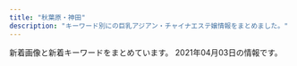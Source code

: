 ```yaml
---
title: "秋葉原・神田"
description: "キーワード別にの巨乳アジアン・チャイナエステ嬢情報をまとめました。"
---
```


新着画像と新着キーワードをまとめています。
2021年04月03日の情報です。

<DmmAffiliateIns />
<KeywordTable
  shops={
    [
    {
        "img_links": [
            "http://kaede.tyo.cm/photos/sites/15/2020/03/2020031613344696.jpg",
            "http://kaede.tyo.cm/photos/sites/15/2019/07/2019072310543855.jpg",
            "http://kaede.tyo.cm/photos/sites/15/2017/04/03.jpg",
            "http://kaede.tyo.cm/photos/sites/15/2019/11/2019110102312566.jpg",
            "http://kaede.tyo.cm/photos/sites/15/2019/08/201908031036100.jpg",
            "http://kaede.tyo.cm/images/s_pick.png",
            "http://kaede.tyo.cm/images/room2.jpg",
            "http://kaede.tyo.cm/photos/sites/15/2017/03/298510852981895493.jpg",
            "http://kaede.tyo.cm/images/s_news.png",
            "http://kaede.tyo.cm/images/s1.png",
            "http://kaede.tyo.cm/images/room3.jpg",
            "http://kaede.tyo.cm/photos/sites/15/2017/11/2017112902394723.jpg",
            "http://kaede.tyo.cm/images/room1.jpg",
            "http://kaede.tyo.cm/images/mobile.png",
            "http://kaede.tyo.cm/photos/sites/15/2018/05/2018052602053211.jpg",
            "http://kaede.tyo.cm/photos/sites/15/2019/11/2019110102312976.jpg",
            "http://kaede.tyo.cm/images/s3.png",
            "http://kaede.tyo.cm/photos/sites/15/2017/05/10.jpg",
            "http://kaede.tyo.cm/photos/sites/15/2018/07/2018071202180120.jpg",
            "http://kaede.tyo.cm/photos/sites/15/2017/05/1.jpg",
            "http://kaede.tyo.cm/photos/sites/15/2019/01/2019012110352218.jpg",
            "http://kaede.tyo.cm/photos/sites/15/2018/10/2018101210462259.jpg",
            "http://kaede.tyo.cm/photos/sites/15/2018/12/2018122510562151.jpg",
            "http://kaede.tyo.cm/photos/sites/15/2018/12/2018122510575438.jpg",
            "http://kaede.tyo.cm/images/n3.png",
            "http://kaede.tyo.cm/photos/sites/15/2020/08/2020081913203996.jpg",
            "http://kaede.tyo.cm/photos/sites/15/2018/07/201807050359241.jpg",
            "http://kaede.tyo.cm/photos/sites/15/2018/09/2018090301232862.jpg",
            "http://kaede.tyo.cm/photos/sites/15/2019/08/201908021145272.jpg",
            "http://kaede.tyo.cm/images/s_staff.jpg",
            "http://kaede.tyo.cm/photos/sites/15/2018/07/2018070602462928.jpg",
            "http://kaede.tyo.cm/photos/sites/15/2018/01/2018013009203349.jpg",
            "http://kaede.tyo.cm/photos/sites/15/2018/04/2018042103445537.jpg",
            "http://kaede.tyo.cm/photos/sites/15/2017/04/8.jpg",
            "http://kaede.tyo.cm/images/top.png",
            "http://kaede.tyo.cm/photos/sites/15/2017/07/\u5fae\u4fe1\u56fe\u7247_20170731133036.jpg",
            "http://kaede.tyo.cm/photos/sites/15/2017/04/st4.jpg",
            "http://kaede.tyo.cm/images/room4.jpg",
            "http://kaede.tyo.cm/photos/sites/15/2018/12/2018122110282270.jpg",
            "http://kaede.tyo.cm/photos/sites/15/2018/06/2018060802410544.jpg",
            "http://kaede.tyo.cm/photos/sites/15/2019/09/2019092410360674.jpg",
            "http://kaede.tyo.cm/photos/sites/15/2018/09/2018092310253191.jpg",
            "http://kaede.tyo.cm/images/n1.jpg",
            "http://kaede.tyo.cm/photos/sites/15/2018/03/2018031401333199.jpg",
            "http://kaede.tyo.cm/photos/sites/15/2017/05/05.jpg",
            "http://kaede.tyo.cm/photos/sites/15/2019/05/2019051510502494.jpg",
            "http://kaede.tyo.cm/photos/sites/15/2018/12/2018122811325315.jpg",
            "http://kaede.tyo.cm/photos/sites/15/2019/07/2019072218445895.jpg",
            "http://kaede.tyo.cm/photos/sites/15/2017/12/2017121802123582.jpg",
            "http://kaede.tyo.cm/photos/sites/15/2018/03/2018032208244424.jpg"
        ],
        "keywords": {
            "90": 1,
            "84": 2,
            "86": 13,
            "85": 5,
            "88": 2,
            "D": 21,
            "E": 5,
            "F": 1,
            "87": 6,
            "\u4e73": 1,
            "C": 2
        },
        "station": "JR\u795e\u7530\u99c5\u6771\u53e3",
        "name": "\u604b\u306e\u82b1",
        "url": "http://kaede.tyo.cm/"
    },
    {
        "name": "\u5922",
        "keywords": {
            "84": 3,
            "87": 6,
            "C": 20,
            "85": 2,
            "86": 3,
            "D": 7,
            "E": 7,
            "88": 3
        },
        "url": "http://yume-massage.info/",
        "img_links": [
            "http://yume-massage.info/sp/img/cam.jpg",
            "http://yume-massage.info/img/st6.jpg",
            "http://yume-massage.info/sp/img/botton.jpg",
            "http://yume-massage.info/img/sta8.jpg",
            "http://yume-massage.info/img/s6.jpg",
            "http://yume-massage.info/sp/img/t-s.jpg",
            "http://yume-massage.info/sp/img/s1.jpg",
            "http://yume-massage.info/img/s1.jpg",
            "http://yume-massage.info/img/st2.jpg",
            "http://yume-massage.info/img/st3.jpg",
            "http://yume-massage.info/img/sta1.jpg",
            "http://yume-massage.info/sp/img/time.jpg",
            "http://yume-massage.info/sp/img/t-t.jpg",
            "http://yume-massage.info/img/st5.jpg",
            "http://yume-massage.info/img/nos.jpg",
            "http://yume-massage.info/img/st8.jpg",
            "http://yume-massage.info/sp/img/p-10.jpg",
            "http://yume-massage.info/sp/img/tit.jpg",
            "http://yume-massage.info/img/st1.jpg",
            "http://yume-massage.info/img/mo.png",
            "http://yume-massage.info/img/head2.jpg",
            "http://yume-massage.info/sp/img/p-6.jpg",
            "http://yume-massage.info/sp/img/s9.jpg",
            "http://yume-massage.info/sp/img/s8.jpg",
            "http://yume-massage.info/img/st10.jpg",
            "http://yume-massage.info/img/botton.jpg",
            "http://yume-massage.info/img/s9.jpg",
            "http://yume-massage.info/sp/img/pc.jpg",
            "http://yume-massage.info/sp/img/info.jpg",
            "http://yume-massage.info/sp/img/p-9.jpg",
            "http://yume-massage.info/img/sta9.jpg",
            "http://yume-massage.info/img/r9.jpg",
            "http://yume-massage.info/sp/img/t-a.jpg",
            "http://yume-massage.info/sp/img/pic.jpg",
            "http://yume-massage.info/img/sta10.jpg",
            "http://yume-massage.info/img/xmas.png",
            "http://yume-massage.info/sp/img/kan.jpg",
            "http://yume-massage.info/sp/img/tel.jpg",
            "http://yume-massage.info/img/s8.jpg",
            "http://yume-massage.info/img/kan.jpg",
            "http://yume-massage.info/img/sta6.jpg",
            "http://yume-massage.info/sp/img/s4.jpg",
            "http://yume-massage.info/sp/img/t-r.jpg",
            "http://yume-massage.info/img/head.jpg",
            "http://yume-massage.info/img/sta4.jpg",
            "http://yume-massage.info/img/s4.jpg",
            "http://yume-massage.info/sp/img/s7.jpg",
            "http://yume-massage.info/sp/img/t-o.jpg",
            "http://yume-massage.info/sp/img/s10.jpg",
            "http://yume-massage.info/sp/img/add.jpg",
            "http://yume-massage.info/sp/img/add2.jpg",
            "http://yume-massage.info/img/sta7.jpg",
            "http://yume-massage.info/img/st4.jpg",
            "http://yume-massage.info/sp/img/s6.jpg",
            "http://yume-massage.info/img/s10.jpg",
            "http://yume-massage.info/img/st9.jpg",
            "http://yume-massage.info/sp/img/sys.jpg",
            "http://yume-massage.info/img/st06.jpg",
            "http://yume-massage.info/img/s7.jpg",
            "http://yume-massage.info/img/st7.jpg"
        ],
        "station": "\u6d45\u8349\u6a4b\u99c5"
    },
    {
        "station": "JR\u795e\u7530\u99c5\u897f\u53e3",
        "url": "http://refresh-salon.tokyo/",
        "name": "\u3082\u307f\u697d",
        "keywords": {
            "E": 2,
            "D": 20,
            "G": 2,
            "C": 41
        },
        "img_links": [
            "http://refresh-salon.tokyo/images/st/st_koko.jpg",
            "http://refresh-salon.tokyo/images/st/st_mei.jpg",
            "http://refresh-salon.tokyo/images/st/st_rin.jpg",
            "http://refresh-salon.tokyo/images/st/st_anna.jpg",
            "http://refresh-salon.tokyo/images/st/st_nana.jpg",
            "http://refresh-salon.tokyo/images/st/st_junko.jpg",
            "http://refresh-salon.tokyo/images/st/st_aiko.jpg",
            "http://refresh-salon.tokyo/images/topimage/main2.jpg",
            "http://refresh-salon.tokyo/images/st/st_saya.jpg",
            "http://refresh-salon.tokyo/images/st/st_miko.jpg",
            "http://refresh-salon.tokyo/images/st/st_momo.jpg",
            "http://refresh-salon.tokyo/images/st/st_mariko.jpg",
            "http://refresh-salon.tokyo/images/st/st_risa.jpg",
            "http://refresh-salon.tokyo/images/img/wanted.jpg"
        ]
    },
    {
        "url": "http://ziya7788.info/",
        "station": "JR\u79cb\u8449\u539f\u99c5\u662d\u548c\u901a\u308a\u53e3",
        "keywords": {},
        "name": "\u5409\u96c5",
        "img_links": [
            "http://ziya7788.info/images/staff-img.jpg",
            "http://ziya7788.info/images/top-munu-1_03.jpg",
            "http://ziya7788.info/images/top-munu-1_05.jpg",
            "http://ziya7788.info/images/top-1_08.jpg",
            "http://ziya7788.info/images/i-6.jpg",
            "http://ziya7788.info/images/top-1_04.jpg",
            "http://ziya7788.info/images/top-1_01.jpg",
            "http://ziya7788.info/images/top-1_06.jpg",
            "http://ziya7788.info/images/i-3.jpg",
            "http://ziya7788.info/images/top-munu-1_04.jpg",
            "http://ziya7788.info/images/top-munu-1_06.jpg",
            "http://ziya7788.info/images/top-munu-1_01.jpg",
            "http://ziya7788.info/images/top-1_02.jpg",
            "http://ziya7788.info/images/top-1_09.jpg",
            "http://ziya7788.info/images/top-img.jpg",
            "http://ziya7788.info/images/top-1_07.jpg",
            "http://ziya7788.info/images/top-news.jpg",
            "http://ziya7788.info/images/i-2.jpg",
            "http://ziya7788.info/images/top-munu-1_02.jpg",
            "http://ziya7788.info/images/top-1_03.jpg",
            "http://ziya7788.info/images/index_qr.jpg",
            "http://ziya7788.info/images/i-5.jpg",
            "http://ziya7788.info/images/i-1.jpg",
            "http://ziya7788.info/images/i-4.jpg",
            "http://ziya7788.info/images/top-1_05.jpg"
        ]
    },
    {
        "url": "http://kanda.msa.jp/",
        "name": "\u795e\u7530\u3089\u304f\u697d",
        "station": "JR\u795e\u7530\u99c5\u5317\u53e3",
        "keywords": {},
        "img_links": [
            "http://kanda.msa.jp/images/top/top_05.jpg",
            "http://kanda.msa.jp/images/home/QR.png",
            "http://kanda.msa.jp/images/gallery/gallery_2.jpg",
            "http://kanda.msa.jp/images/gallery/gallery_c.jpg",
            "http://kanda.msa.jp/images/home/indnx_qr.jpg",
            "http://kanda.msa.jp/images/index_btm.jpg",
            "http://kanda.msa.jp/images/flash_b.jpg",
            "http://kanda.msa.jp/images/top/top_08.png",
            "http://kanda.msa.jp/images/gallery/gallery_b.jpg",
            "http://kanda.msa.jp/images/staff_image/staff_02.jpg",
            "http://kanda.msa.jp/images/home/indnx_re.jpg",
            "http://kanda.msa.jp/images/gallery/gallery_3.jpg",
            "http://kanda.msa.jp/images/top/top_01.jpg",
            "http://kanda.msa.jp/images/top/top_04.jpg",
            "http://kanda.msa.jp/images/staff_image/staff_01.jpg",
            "http://kanda.msa.jp/images/gallery/gallery_d.jpg",
            "http://kanda.msa.jp/images/top/top_06.jpg",
            "http://kanda.msa.jp/images/home/top.jpg",
            "http://kanda.msa.jp/images/staff_image/staff_05.jpg",
            "http://kanda.msa.jp/images/gallery/gallery_1.jpg",
            "http://kanda.msa.jp/images/home/indnx_phone.jpg",
            "http://kanda.msa.jp/images/gallery/gallery_4.jpg",
            "http://kanda.msa.jp/images/flash_a.jpg",
            "http://kanda.msa.jp/images/top/top_03.jpg",
            "http://kanda.msa.jp/images/top/top_02.jpg",
            "http://kanda.msa.jp/images/staff_image/staff_06.jpg",
            "http://kanda.msa.jp/images/gallery/gallery_a.jpg",
            "http://kanda.msa.jp/images/home/indnx_sale.png"
        ]
    },
    {
        "img_links": [
            "http://iyashikukan.iyasi.me/images/staff_04.jpg",
            "http://iyashikukan.iyasi.me/images/staff_06.jpg",
            "http://iyashikukan.iyasi.me/layer/images/top/top_06.jpg",
            "http://iyashikukan.iyasi.me/images/ser1.jpg",
            "http://iyashikukan.iyasi.me/images/staff_01.jpg",
            "http://iyashikukan.iyasi.me/images/1.jpg",
            "http://iyashikukan.iyasi.me/layer/images/top/top_08.png",
            "http://iyashikukan.iyasi.me/images/staff_bj1.png",
            "http://iyashikukan.iyasi.me/images/wenzi-staff.png",
            "http://iyashikukan.iyasi.me/images/ser2.jpg",
            "http://iyashikukan.iyasi.me/layer/images/top/top_01.jpg",
            "http://iyashikukan.iyasi.me/layer/images/top.jpg",
            "http://iyashikukan.iyasi.me/images/ser4.jpg",
            "http://iyashikukan.iyasi.me/images/top1.jpg",
            "http://iyashikukan.iyasi.me/layer/images/top/top_04.jpg",
            "http://iyashikukan.iyasi.me/images/s_info.png",
            "http://iyashikukan.iyasi.me/images/info.png",
            "http://iyashikukan.iyasi.me/images/staff_02.jpg",
            "http://iyashikukan.iyasi.me/layer/images/top/top_03.jpg",
            "http://iyashikukan.iyasi.me/images/top2.jpg",
            "http://iyashikukan.iyasi.me/images/staff_03.jpg",
            "http://iyashikukan.iyasi.me/images/s_service.png",
            "http://iyashikukan.iyasi.me/layer/images/top/top_02.jpg",
            "http://iyashikukan.iyasi.me/images/staff_bj4.png",
            "http://iyashikukan.iyasi.me/images/ser3.jpg",
            "http://iyashikukan.iyasi.me/layer/images/top/top_05.jpg"
        ],
        "url": "http://iyashikukan.iyasi.me/",
        "station": "JR\u795e\u7530\u99c5\u6771\u53e3",
        "keywords": {
            "85": 3,
            "84": 3,
            "83": 3,
            "86": 3
        },
        "name": "\u7652\u3057\u7a7a\u9593"
    },
    {
        "img_links": [
            "http://massage-esthe.xyz/img/st3.jpg",
            "http://massage-esthe.xyz/img/sta4.jpg",
            "http://massage-esthe.xyz/img/r1.jpg",
            "http://massage-esthe.xyz/img/eve.jpg",
            "http://massage-esthe.xyz/img/sta1.jpg",
            "http://massage-esthe.xyz/img/sta2.jpg",
            "http://massage-esthe.xyz/img/top.jpg",
            "http://massage-esthe.xyz/img/fla.jpg",
            "http://massage-esthe.xyz/img/no.png",
            "http://massage-esthe.xyz/img/r4.jpg",
            "http://massage-esthe.xyz/img/nosta.jpg",
            "http://massage-esthe.xyz/img/st5.jpg",
            "http://massage-esthe.xyz/img/r2.jpg",
            "http://massage-esthe.xyz/img/st2.jpg",
            "http://massage-esthe.xyz/img/sta3.jpg",
            "http://massage-esthe.xyz/img/sta5.jpg",
            "http://massage-esthe.xyz/img/st4.jpg",
            "http://massage-esthe.xyz/img/st1.jpg"
        ],
        "name": "\u7652\u3057\u306e\u68ee",
        "url": "http://massage-esthe.xyz/",
        "keywords": {
            "86": 11
        },
        "station": "JR\u795e\u7530\u99c5\u897f\u53e3"
    },
    {
        "station": "JR\u795e\u7530\u99c5\u6771\u53e3",
        "img_links": [
            "http://genki-morix2.asia/img/botton.png",
            "http://genki-morix2.asia/img/st19.jpg",
            "http://genki-morix2.asia/img/st47.jpg",
            "http://genki-morix2.asia/img/no-photo-newface.jpg",
            "http://genki-morix2.asia/img/sta58.jpg",
            "http://genki-morix2.asia/img/sta47.jpg",
            "http://genki-morix2.asia/img/st58.jpg",
            "http://genki-morix2.asia/img/st53.jpg",
            "http://genki-morix2.asia/img/st24.jpg",
            "http://genki-morix2.asia/img/sta54.jpg",
            "http://genki-morix2.asia/img/i.png",
            "http://genki-morix2.asia/img/Q.png",
            "http://genki-morix2.asia/img/st54.jpg",
            "http://genki-morix2.asia/img/st55.jpg",
            "http://genki-morix2.asia/img/st30.jpg",
            "http://genki-morix2.asia/img/a.png",
            "http://genki-morix2.asia/img/st019.jpg",
            "http://genki-morix2.asia/img/st053.jpg",
            "http://genki-morix2.asia/img/st52.jpg",
            "http://genki-morix2.asia/img/st16.jpg"
        ],
        "url": "http://genki-morix2.asia/",
        "name": "\u5143\u6c17\u30e2\u30ea\u30e2\u30ea",
        "keywords": {
            "86": 1,
            "87": 7,
            "84": 2,
            "88": 4,
            "85": 1,
            "C": 9,
            "89": 1
        }
    },
    {
        "keywords": {},
        "name": "\u30d1\u30f3\u30c0\u30de\u30c3\u30b5\u30fc\u30b8",
        "station": "JR\u79cb\u8449\u539f\u99c5\u662d\u548c\u901a\u308a\u53e3",
        "url": "https://yumegokochi1.com/",
        "img_links": []
    },
    {
        "keywords": {
            "E": 12,
            "C": 1,
            "85": 1
        },
        "img_links": [
            "http://relifeadmin.jpest.net/uploads//2021/01/E944CBFF-10ED-477E-8E82-D6287231899D.jpg",
            "http://relife.jpest.net/images/03.jpg",
            "http://relifeadmin.jpest.net/uploads//2021/03/1C5F116C-58E4-4358-9BD7-1B33791B0CAA-e1616413763845.jpeg",
            "http://relife.jpest.net/images/033.jpg",
            "http://relifeadmin.jpest.net/uploads//2021/03/7773A505-C662-4875-94B7-9CA466B80C4E-e1616411927517.jpeg",
            "http://relifeadmin.jpest.net/uploads//2020/10/5AD15672-AEE6-4A0A-9CCF-259E75905FCF-e1603711283848.jpeg",
            "http://relifeadmin.jpest.net/uploads//2021/03/A7B9063B-BE9C-42C3-B5B8-39B0E93D461D-e1616414911549.jpeg",
            "http://relife.jpest.net/images/02.jpg",
            "http://relifeadmin.jpest.net/uploads//2020/10/C74DC003-B774-4423-93B4-733B4938F550.jpeg",
            "http://relifeadmin.jpest.net/uploads//2021/01/IMG_2171.jpg",
            "http://relifeadmin.jpest.net/uploads//2020/10/F908022A-9300-45F1-9C28-4A9EF0365F57.jpeg",
            "http://relife.jpest.net/images/mobile.jpg",
            "http://relifeadmin.jpest.net/uploads//2021/03/6A526146-BB8D-45A4-A864-42633965DBF0-e1616413783381.jpeg",
            "http://relifeadmin.jpest.net/uploads//2021/03/F6CA5A16-B99E-496D-AB73-DFFE18A4E0B9.jpeg",
            "http://relifeadmin.jpest.net/uploads//2020/10/03F2B47F-0310-46C6-AEDE-A8D64FCF2853.jpeg",
            "http://relife.jpest.net/images/tt.jpg",
            "http://relifeadmin.jpest.net/uploads//2021/03/1.jpeg",
            "http://relifeadmin.jpest.net/uploads//2020/09/g2.jpg",
            "http://relife.jpest.net/images/04.jpg",
            "http://relifeadmin.jpest.net/uploads//2020/10/940B0844-F20E-4D4A-B215-E5BA5372B8E8.jpeg",
            "http://relifeadmin.jpest.net/uploads//2021/03/4082C373-F43B-4FF9-9F7D-0C0C02162F15.jpeg",
            "http://relifeadmin.jpest.net/uploads//2021/03/F1762422-EC67-4A1B-A086-46A0FE212F54-e1616414141494.jpeg",
            "http://relifeadmin.jpest.net/uploads//2021/03/322B13E6-26A1-40C3-9EC9-427DE29CA167.jpeg",
            "http://relifeadmin.jpest.net/uploads//2020/10/9D16F01A-1354-462D-9558-9F957927EF44.jpeg",
            "http://relifeadmin.jpest.net/uploads//2020/10/1A4C09F7-F63F-4224-B24D-9E199A9A4BDA.jpeg",
            "http://relifeadmin.jpest.net/uploads//2021/03/E6F9C65A-E4D0-41BD-839F-6AFE58551E3A.jpeg",
            "http://relifeadmin.jpest.net/uploads//2020/10/D81CC5DA-612A-4552-9C4C-145DABF87A82-e1603797285723.jpeg",
            "http://relifeadmin.jpest.net/uploads//2021/03/31F3171B-05C9-4017-9EDC-8B1230FFFA5E-e1616413792413.jpeg"
        ],
        "station": "JR\u79cb\u8449\u539f\u99c5\u662d\u548c\u901a\u308a\u53e3",
        "name": "Relife\uff5e\u30ea\u30e9\u30a4\u30d5\uff5e",
        "url": "http://relife.jpest.net/"
    },
    {
        "img_links": [
            "http://yu-ai.work/img/sta19.jpg",
            "http://yu-ai.work/img/sc19.jpg",
            "http://yu-ai.work/img/st22.jpg",
            "http://yu-ai.work/img/st013.jpg",
            "http://yu-ai.work/img/st019.jpg",
            "http://yu-ai.work/img/nos.jpg",
            "http://yu-ai.work/img/sta9.jpg",
            "http://yu-ai.work/img/st0012.jpg",
            "http://yu-ai.work/img/sta21.jpg",
            "http://yu-ai.work/img/st014.jpg",
            "http://yu-ai.work/sp/img/sys.jpg",
            "http://yu-ai.work/img/st18.jpg",
            "http://yu-ai.work/img/st9.jpg",
            "http://yu-ai.work/img/sc15.jpg",
            "http://yu-ai.work/sp/img/time.jpg",
            "http://yu-ai.work/sp/img/sta19.jpg",
            "http://yu-ai.work/sp/img/tit.jpg",
            "http://yu-ai.work/img/st015.jpg",
            "http://yu-ai.work/sp/img/t-r.jpg",
            "http://yu-ai.work/sp/img/acc1.jpg",
            "http://yu-ai.work/img/st15.jpg",
            "http://yu-ai.work/sp/img/acc3.jpg",
            "http://yu-ai.work/sp/img/t-a.jpg",
            "http://yu-ai.work/sp/img/sta15.jpg",
            "http://yu-ai.work/img/st12.jpg",
            "http://yu-ai.work/img/sta14.jpg",
            "http://yu-ai.work/img/sta17.jpg",
            "http://yu-ai.work/img/st018.jpg",
            "http://yu-ai.work/sp/img/sta17.jpg",
            "http://yu-ai.work/img/sc12.jpg",
            "http://yu-ai.work/img/acc2.jpg",
            "http://yu-ai.work/sp/img/sta14.jpg",
            "http://yu-ai.work/img/men-es-ran.jpg",
            "http://yu-ai.work/sp/img/pc.jpg",
            "http://yu-ai.work/img/sc14.jpg",
            "http://yu-ai.work/img/sc9.jpg",
            "http://yu-ai.work/img/sc20.jpg",
            "http://yu-ai.work/img/fla.jpg",
            "http://yu-ai.work/img/sta15.jpg",
            "http://yu-ai.work/sp/img/cam.jpg",
            "http://yu-ai.work/img/st14.jpg",
            "http://yu-ai.work/sp/img/sta12.jpg",
            "http://yu-ai.work/sp/img/pic.jpg",
            "http://yu-ai.work/img/sc13.jpg",
            "http://yu-ai.work/img/sc10.jpg",
            "http://yu-ai.work/img/acc3.jpg",
            "http://yu-ai.work/img/sc16.jpg",
            "http://yu-ai.work/sp/img/sta20.jpg",
            "http://yu-ai.work/img/st10.jpg",
            "http://yu-ai.work/img/sc18.jpg",
            "http://yu-ai.work/img/st009.jpg",
            "http://yu-ai.work/sp/img/acc2.jpg",
            "http://yu-ai.work/img/st09.jpg",
            "http://yu-ai.work/img/sta13.jpg",
            "http://yu-ai.work/img/st16.jpg",
            "http://yu-ai.work/img/acc1.jpg",
            "http://yu-ai.work/sp/img/sta18.jpg",
            "http://yu-ai.work/img/sc22.jpg",
            "http://yu-ai.work/sp/img/botton.jpg",
            "http://yu-ai.work/img/st010.jpg",
            "http://yu-ai.work/sp/img/tel.jpg",
            "http://yu-ai.work/img/sta12.jpg",
            "http://yu-ai.work/img/st20.jpg",
            "http://yu-ai.work/img/sta16.jpg",
            "http://yu-ai.work/sp/img/p22.jpg",
            "http://yu-ai.work/img/st19.jpg",
            "http://yu-ai.work/img/st21.jpg",
            "http://yu-ai.work/img/sta22.jpg",
            "http://yu-ai.work/sp/img/t-t.jpg",
            "http://yu-ai.work/sp/img/sta9.jpg",
            "http://yu-ai.work/img/st0013.jpg",
            "http://yu-ai.work/img/st012.jpg",
            "http://yu-ai.work/sp/img/t-o.jpg",
            "http://yu-ai.work/img/st020.jpg",
            "http://yu-ai.work/img/sc17.jpg",
            "http://yu-ai.work/sp/img/info.jpg",
            "http://yu-ai.work/img/sta10.jpg",
            "http://yu-ai.work/img/head.jpg",
            "http://yu-ai.work/sp/img/sta21.jpg",
            "http://yu-ai.work/img/st022.jpg",
            "http://yu-ai.work/img/sta20.jpg",
            "http://yu-ai.work/sp/img/sta13.jpg",
            "http://yu-ai.work/sp/img/t-s.jpg",
            "http://yu-ai.work/img/st13.jpg",
            "http://yu-ai.work/sp/img/p21.jpg",
            "http://yu-ai.work/img/sc21.jpg",
            "http://yu-ai.work/sp/img/sta10.jpg",
            "http://yu-ai.work/sp/img/sta16.jpg",
            "http://yu-ai.work/img/botton.jpg",
            "http://yu-ai.work/sp/img/p20.jpg",
            "http://yu-ai.work/sp/img/p18.jpg",
            "http://yu-ai.work/img/st17.jpg",
            "http://yu-ai.work/sp/img/add.jpg",
            "http://yu-ai.work/sp/img/sta22.jpg",
            "http://yu-ai.work/img/sta18.jpg"
        ],
        "url": "http://yu-ai.work/",
        "name": "\u7652\u611b",
        "keywords": {
            "89": 3,
            "F": 3,
            "86": 3,
            "C": 29,
            "E": 3,
            "85": 24,
            "87": 3,
            "84": 6,
            "D": 24
        },
        "station": "JR\u79cb\u8449\u539f\u99c5\u662d\u548c\u901a\u308a\u53e3"
    },
    {
        "keywords": {
            "87": 4,
            "85": 1,
            "86": 1,
            "C": 13,
            "E": 3,
            "D": 5,
            "88": 3
        },
        "name": "\u96a0\u308c\u5bb6",
        "img_links": [
            "http://jasmine-massage.info/img/nos.jpg",
            "http://jasmine-massage.info/i/img/r4.jpg",
            "http://jasmine-massage.info/img/st203.jpg",
            "http://jasmine-massage.info/i/img/r1.jpg",
            "http://jasmine-massage.info/img/mo.png",
            "http://jasmine-massage.info/img/s208.jpg",
            "http://jasmine-massage.info/img/st204.jpg",
            "http://jasmine-massage.info/img/sj.jpg",
            "http://jasmine-massage.info/i/img/sta203.jpg",
            "http://jasmine-massage.info/i/img/sta207.jpg",
            "http://jasmine-massage.info/img/sta205.jpg",
            "http://jasmine-massage.info/img/s205.jpg",
            "http://jasmine-massage.info/img/s203.jpg",
            "http://jasmine-massage.info/img/sta207.jpg",
            "http://jasmine-massage.info/img/sta208.jpg",
            "http://jasmine-massage.info/img/s207.jpg",
            "http://jasmine-massage.info/img/sta203.jpg",
            "http://jasmine-massage.info/i/img/st208.jpg",
            "http://jasmine-massage.info/img/s204.jpg",
            "http://jasmine-massage.info/i/img/sta204.jpg",
            "http://jasmine-massage.info/img/st205.jpg",
            "http://jasmine-massage.info/img/botton.jpg",
            "http://jasmine-massage.info/i/img/r3.jpg",
            "http://jasmine-massage.info/i/img/sta205.jpg",
            "http://jasmine-massage.info/img/head.jpg",
            "http://jasmine-massage.info/img/st207.jpg",
            "http://jasmine-massage.info/img/st0203.jpg",
            "http://jasmine-massage.info/i/img/r2.jpg",
            "http://jasmine-massage.info/img/st208.jpg",
            "http://jasmine-massage.info/img/sta204.jpg",
            "http://jasmine-massage.info/i/img/sta208.jpg"
        ],
        "url": "http://jasmine-massage.info/",
        "station": "JR\u79cb\u8449\u539f\u99c5\u662d\u548c\u901a\u308a\u53e3"
    },
    {
        "url": "http://yuri.es-relax.info/",
        "keywords": {
            "D": 12,
            "86": 14,
            "88": 2
        },
        "station": "JR\u795e\u7530\u99c5\u6771\u53e3",
        "name": "\u767e\u5408",
        "img_links": [
            "http://yuri.es-relax.info/images/info5.jpg",
            "http://yuri.es-relax.info/gals/riri1.jpg",
            "http://yuri.es-relax.info/images/nao1.jpg",
            "http://yuri.es-relax.info/images/yuyu1.jpg",
            "http://yuri.es-relax.info/images/hana1.jpg",
            "http://yuri.es-relax.info/images/info3.png",
            "http://yuri.es-relax.info/images/sayuri1.jpg",
            "http://yuri.es-relax.info/gals/yuki1.jpg",
            "http://yuri.es-relax.info/images/bg_header.jpg",
            "http://yuri.es-relax.info/images/nana1.jpg",
            "http://yuri.es-relax.info/gals/mimi1.jpg"
        ]
    },
    {
        "img_links": [
            "http://www.lovegarden-s.info/img/link.png",
            "http://www.lovegarden-s.info/photo/home/9601430403087.jpg",
            "http://www.lovegarden-s.info/photo/home/8651455104921.jpg",
            "http://www.lovegarden-s.info/img/top.png",
            "http://www.lovegarden-s.info/photo/201602/1455104915985663806.jpg",
            "http://www.lovegarden-s.info/photo/home/1071580955755.jpg",
            "http://www.lovegarden-s.info/photo/home/8951576457983.jpg",
            "http://www.lovegarden-s.info/img/img1.png",
            "http://www.lovegarden-s.info/photo/201912/15762841361405259657.png",
            "http://www.lovegarden-s.info/photo/202002/1580969705245014003.jpeg",
            "http://www.lovegarden-s.info/photo/201602/14547356612012610027.jpg",
            "http://www.lovegarden-s.info/photo/201912/15762826581589257136.jpeg",
            "http://www.lovegarden-s.info/img/img2.png",
            "http://www.lovegarden-s.info/photo/202002/15809557251246469135.jpg",
            "http://www.lovegarden-s.info/photo/home/4831576458331.jpg",
            "http://www.lovegarden-s.info/img/info.png",
            "http://www.lovegarden-s.info/photo/home/4781579678186.jpg",
            "http://www.lovegarden-s.info/img/pic_info.png",
            "http://www.lovegarden-s.info/img/return.png",
            "http://www.lovegarden-s.info/photo/202001/15796781601253232552.jpg",
            "http://www.lovegarden-s.info/photo/201912/15764583101976861511.jpg",
            "http://www.lovegarden-s.info/photo/home/9871580969716.jpg",
            "http://www.lovegarden-s.info/photo/home/7251576458086.jpg",
            "http://www.lovegarden-s.info/img/re2.png",
            "http://www.lovegarden-s.info/img/staff.png",
            "http://www.lovegarden-s.info/photo/201504/1430403080602083079.jpg",
            "http://www.lovegarden-s.info/photo/home/8901454735680.jpg"
        ],
        "station": "JR\u79cb\u8449\u539f\u99c5\u662d\u548c\u901a\u308a\u53e3",
        "url": "http://www.lovegarden-s.info/",
        "keywords": {
            "E": 2,
            "87": 6,
            "85": 6,
            "89": 2,
            "86": 4,
            "D": 14
        },
        "name": "\u30e9\u30d6\u30ac\u30fc\u30c7\u30f3"
    },
    {
        "img_links": [
            "http://www.kien-es.info/images/staff_t.jpg",
            "http://www.kien-es.info/sp/images/9.jpg",
            "http://www.kien-es.info/sp/staff/yumi.png",
            "http://www.kien-es.info/sp/images/staff_t.jpg",
            "http://www.kien-es.info/sp/images/sys2.jpg",
            "http://www.kien-es.info/sp/img/kara1.jpg",
            "http://www.kien-es.info/sp/images/ac2.png",
            "http://www.kien-es.info/sp/img/kumi1.jpg",
            "http://www.kien-es.info/sp/menu/top.jpg",
            "http://www.kien-es.info/sp/images/3.jpg",
            "http://www.kien-es.info/img/kumi1.jpg",
            "http://www.kien-es.info/sp/staff/kumi.png",
            "http://www.kien-es.info/sp/images/footer.png",
            "http://www.kien-es.info/img/haruka.png",
            "http://www.kien-es.info/sp/staff/kara.png",
            "http://www.kien-es.info/images/rem.png",
            "http://www.kien-es.info/sp/staff/haruka.png",
            "http://www.kien-es.info/sp/staff/emi.png",
            "http://www.kien-es.info/images/sys1.jpg",
            "http://www.kien-es.info/images/3.jpg",
            "http://www.kien-es.info/sp/images/int1.jpg",
            "http://www.kien-es.info/sp/images/news.jpg",
            "http://www.kien-es.info/images/sys2.jpg",
            "http://www.kien-es.info/images/interior_t.jpg",
            "http://www.kien-es.info/images/news.jpg",
            "http://www.kien-es.info/images/int1.jpg",
            "http://www.kien-es.info/images/head.jpg",
            "http://www.kien-es.info/sp/images/int2.png",
            "http://www.kien-es.info/img/emi.png",
            "http://www.kien-es.info/images/mobile.jpg",
            "http://www.kien-es.info/sp/img/yumi1.jpg",
            "http://www.kien-es.info/images/int2.jpg",
            "http://www.kien-es.info/img/kara1.jpg",
            "http://www.kien-es.info/images/1.jpg",
            "http://www.kien-es.info/sp/images/tel.jpg",
            "http://www.kien-es.info/images/2.jpg",
            "http://www.kien-es.info/sp/images/info.png",
            "http://www.kien-es.info/img/kumi.png",
            "http://www.kien-es.info/sp/images/info_t.jpg",
            "http://www.kien-es.info/sp/images/8.jpg",
            "http://www.kien-es.info/sp/images/6.jpg",
            "http://www.kien-es.info/sp/images/ac3.png",
            "http://www.kien-es.info/sp/images/1.jpg",
            "http://www.kien-es.info/sp/images/rec.jpg",
            "http://www.kien-es.info/sp/img/haruka1.jpg",
            "http://www.kien-es.info/images/sm.jpg",
            "http://www.kien-es.info/images/info.jpg",
            "http://www.kien-es.info/sp/images/sys1.jpg",
            "http://www.kien-es.info/img/kumi2.jpg",
            "http://www.kien-es.info/images/14.jpg",
            "http://www.kien-es.info/sp/images/sys3.jpg",
            "http://www.kien-es.info/images/12.jpg",
            "http://www.kien-es.info/images/9.jpg",
            "http://www.kien-es.info/images/4.jpg",
            "http://www.kien-es.info/sp/images/sys4.png",
            "http://www.kien-es.info/sp/img/kara2.jpg",
            "http://www.kien-es.info/sp/images/newsb.png",
            "http://www.kien-es.info/img/kara.png",
            "http://www.kien-es.info/sp/img/emi1.jpg",
            "http://www.kien-es.info/sp/menu/staff.jpg",
            "http://www.kien-es.info/img/haruka1.jpg",
            "http://www.kien-es.info/images/11.jpg",
            "http://www.kien-es.info/sp/images/interior_t.jpg",
            "http://www.kien-es.info/sp/img/kumi2.jpg",
            "http://www.kien-es.info/sp/img/emi2.jpg",
            "http://www.kien-es.info/img/kaori.png",
            "http://www.kien-es.info/sp/images/ac1.jpg",
            "http://www.kien-es.info/img/kara2.jpg",
            "http://www.kien-es.info/img/emi1.jpg",
            "http://www.kien-es.info/sp/images/head.jpg",
            "http://www.kien-es.info/img/kaori1.jpg",
            "http://www.kien-es.info/images/10.jpg"
        ],
        "keywords": {
            "86": 1,
            "85": 2,
            "D": 3,
            "87": 2,
            "C": 2
        },
        "name": "\u5947\u7e01\uff5e\u304d\u3048\u3093\uff5e",
        "url": "http://www.kien-es.info/",
        "station": "JR\u79cb\u8449\u539f\u99c5\u96fb\u6c17\u8857\u53e3"
    },
    {
        "img_links": [
            "http://www.rave.masg.info/images/shop/shop01.jpg",
            "http://www.rave.masg.info/files/015.jpg",
            "http://www.rave.masg.info/images/infotiao1.jpg",
            "http://www.rave.masg.info/files/003.jpg",
            "http://www.rave.masg.info/files/015-02.jpg",
            "http://www.rave.masg.info/files/009-02.jpg",
            "http://www.rave.masg.info/files/006.jpg",
            "http://www.rave.masg.info/files/016-03.jpg",
            "http://www.rave.masg.info/images/zi_massage.png",
            "http://www.rave.masg.info/images/s1.jpg",
            "http://www.rave.masg.info/images/tel.png",
            "http://www.rave.masg.info/files/017.jpg",
            "http://www.rave.masg.info/images/shop/shop02.jpg",
            "http://www.rave.masg.info/images/new1.png",
            "http://www.rave.masg.info/images/shop/shop03.jpg",
            "http://www.rave.masg.info/files/016-02.jpg",
            "http://www.rave.masg.info/files/005-02.jpg",
            "http://www.rave.masg.info/images/main_bottom.png",
            "http://www.rave.masg.info/images/zi_staff.png",
            "http://www.rave.masg.info/files/017-02.jpg",
            "http://www.rave.masg.info/images/shop/shop04.jpg",
            "http://www.rave.masg.info/images/pick.png",
            "http://www.rave.masg.info/files/008.jpg",
            "http://www.rave.masg.info/files/003-02.jpg",
            "http://www.rave.masg.info/files/002-02.jpg",
            "http://www.rave.masg.info/images/service.png",
            "http://www.rave.masg.info/files/009.jpg",
            "http://www.rave.masg.info/files/008-02.jpg",
            "http://www.rave.masg.info/files/014-03.jpg",
            "http://www.rave.masg.info/files/015-03.jpg",
            "http://www.rave.masg.info/images/s5.jpg",
            "http://www.rave.masg.info/files/009-03.jpg",
            "http://www.rave.masg.info/files/006-03.jpg",
            "http://www.rave.masg.info/files/002.jpg",
            "http://www.rave.masg.info/files/005.jpg",
            "http://www.rave.masg.info/files/008-03.jpg",
            "http://www.rave.masg.info/images/maga.jpg",
            "http://www.rave.masg.info/files/017-03.jpg",
            "http://www.rave.masg.info/images/xian.png",
            "http://www.rave.masg.info/files/014-02.jpg",
            "http://www.rave.masg.info/files/003-03.jpg",
            "http://www.rave.masg.info/files/002-03.jpg",
            "http://www.rave.masg.info/images/s3.jpg",
            "http://www.rave.masg.info/images/s2.jpg",
            "http://www.rave.masg.info/files/014.jpg",
            "http://www.rave.masg.info/files/006-02.jpg",
            "http://www.rave.masg.info/images/s4.jpg",
            "http://www.rave.masg.info/files/016.jpg",
            "http://www.rave.masg.info/images/main_top.png",
            "http://www.rave.masg.info/images/new3.png",
            "http://www.rave.masg.info/files/005-03.jpg"
        ],
        "station": "JR\u79cb\u8449\u539f\u99c5\u662d\u548c\u901a\u308a\u53e3",
        "keywords": {
            "90": 1,
            "89": 1,
            "86": 1,
            "88": 1,
            "F": 3,
            "87": 6,
            "G": 1,
            "D": 6
        },
        "url": "http://www.rave.masg.info/",
        "name": "RAVE \u30ec\u30a4\u30f4"
    },
    {
        "name": "BELIRE \uff5e\u30d9\u30ea\u30fc\u30eb\uff5e",
        "url": "http://belire.este.work/",
        "station": "JR\u79cb\u8449\u539f\u99c5\u662d\u548c\u901a\u308a\u53e3",
        "keywords": {
            "C": 1,
            "D": 12,
            "G": 1,
            "83": 1,
            "\u30bb\u30af\u30b7\u30fc": 1,
            "98": 1,
            "86": 13
        },
        "img_links": [
            "http://belire.este.work/2/uploadimg/1610605371.jpg",
            "http://belire.este.work/2/uploadimg/1610605644.jpg",
            "http://belire.este.work/2/uploadimg/1610605548.jpg",
            "http://belire.este.work/2/uploadimg/1615208613.jpg",
            "http://belire.este.work/2/uploadimg/1610605808.jpg",
            "http://belire.este.work/nav-004.png",
            "http://belire.este.work/2/uploadimg/1610605503.jpg",
            "http://belire.este.work/2/uploadimg/1610605615.jpg",
            "http://belire.este.work/nav-003.png",
            "http://belire.este.work/2/uploadimg/1610605327.jpg",
            "http://belire.este.work/2/uploadimg/1610605976.jpg",
            "http://belire.este.work/2/uploadimg/1610605781.jpg",
            "http://belire.este.work/nav-002.png",
            "http://belire.este.work/2/uploadimg/1610605894.jpg",
            "http://belire.este.work/tel.png",
            "http://belire.este.work/2/uploadimg/1610605467.jpg",
            "http://belire.este.work/no.png",
            "http://belire.este.work/2/uploadimg/1610605582.jpg",
            "http://belire.este.work/s.jpg",
            "http://belire.este.work/2/uploadimg/1615207989.jpeg",
            "http://belire.este.work/nav-001.png",
            "http://belire.este.work/2/uploadimg/1610605742.jpg",
            "http://belire.este.work/nav-006.png",
            "http://belire.este.work/nav-005.png"
        ]
    },
    {
        "keywords": {
            "F": 32,
            "C": 33,
            "\u4e73": 4,
            "\u5de8\u4e73": 4
        },
        "station": "JR\u795e\u7530\u99c5\u897f\u53e3",
        "url": "https://kanda-on.work/",
        "name": "\u6e29",
        "img_links": [
            "https://kanda-on.work/images/st/st_mika2.jpg",
            "https://kanda-on.work/images/st/st_yuzuki.jpg",
            "https://kanda-on.work/images/st/st_miki.jpg",
            "https://kanda-on.work/images/st/st_mina.jpg",
            "https://kanda-on.work/images/st/st_mika.jpg",
            "https://kanda-on.work/images/st/st_sakura.jpg",
            "https://kanda-on.work/images/st/st_ruru.jpg",
            "https://kanda-on.work/images/st/st_rara2.jpg",
            "https://kanda-on.work/images/st/st_natsuko.jpg",
            "https://kanda-on.work/images/st/st_akari.jpg",
            "https://kanda-on.work/images/st/st_lemon.jpg",
            "https://kanda-on.work/images/st/st_kaori.jpg",
            "https://kanda-on.work/images/st/st_ako.jpg",
            "https://kanda-on.work/images/st/st_rara.jpg",
            "https://kanda-on.work/images/top2.png",
            "https://kanda-on.work/images/st/st_kana.jpg",
            "https://kanda-on.work/images/top.png",
            "https://kanda-on.work/images/top_campaign.jpg",
            "https://kanda-on.work/images/st/st_moe.jpg",
            "https://kanda-on.work/images/st/st_koko.jpg",
            "https://kanda-on.work/images/st/st_kiki.jpg",
            "https://kanda-on.work/images/st/st_arisa.jpg",
            "https://kanda-on.work/images/st/st_yuri.jpg",
            "https://kanda-on.work/images/top_campaign_bottom.jpg",
            "https://kanda-on.work/images/st/st_akira.jpg",
            "https://kanda-on.work/images/st/st_yuki.jpg",
            "https://kanda-on.work/images/st/st_maya.jpg"
        ]
    },
    {
        "url": "http://yudokoro.xyz/",
        "station": "JR\u795e\u7530\u99c5\u5317\u53e3",
        "img_links": [
            "http://yudokoro.xyz/images/st/st_ai.jpg",
            "http://yudokoro.xyz/images/st/st_yui.jpg",
            "http://yudokoro.xyz/images/st/st_yuyu.jpg",
            "http://yudokoro.xyz/images/st/st_rena.jpg",
            "http://yudokoro.xyz/images/st/st_rara.jpg",
            "http://yudokoro.xyz/images/header_main_visual2.jpg",
            "http://yudokoro.xyz/images/campaign.jpg",
            "http://yudokoro.xyz/images/st/st_koko.jpg",
            "http://yudokoro.xyz/images/st/st_yumi.jpg",
            "http://yudokoro.xyz/images/st/st_miho.jpg",
            "http://yudokoro.xyz/images/st/st_ao.jpg",
            "http://yudokoro.xyz/images/concept.jpg",
            "http://yudokoro.xyz/images/st/st_momoka.jpg",
            "http://yudokoro.xyz/images/header_main_visual3.jpg",
            "http://yudokoro.xyz/images/st/st_yaya.jpg",
            "http://yudokoro.xyz/images/st/st_miro.jpg",
            "http://yudokoro.xyz/images/news_image.jpg",
            "http://yudokoro.xyz/images/st/st_narumi.jpg",
            "http://yudokoro.xyz/images/header_main_visual1.jpg",
            "http://yudokoro.xyz/images/st/st_maya.jpg",
            "http://yudokoro.xyz/images/header_img.png"
        ],
        "name": "\u7652\u51e6\uff5e\u3086\u3069\u3053\u308d",
        "keywords": {
            "C": 27,
            "E": 24,
            "D": 255,
            "G": 24,
            "F": 24
        }
    },
    {
        "name": "AKB",
        "station": "JR\u6d45\u8349\u6a4b\u99c5\u6771\u53e3",
        "url": "http://x-akb.info/",
        "img_links": [
            "http://x-akb.info/img/st45.jpg",
            "http://x-akb.info/img/st34.jpg",
            "http://x-akb.info/img/st35.jpg",
            "http://x-akb.info/img/p-49.jpg",
            "http://x-akb.info/img/p-44.jpg",
            "http://x-akb.info/img/p-40.jpg",
            "http://x-akb.info/img/p-35.jpg",
            "http://x-akb.info/img/p-45.jpg",
            "http://x-akb.info/img/st40.jpg",
            "http://x-akb.info/img/st0035.jpg",
            "http://x-akb.info/img/p-34.jpg",
            "http://x-akb.info/img/st44.jpg",
            "http://x-akb.info/img/st36.jpg",
            "http://x-akb.info/img/nos.jpg",
            "http://x-akb.info/img/t3.jpg",
            "http://x-akb.info/img/t1.jpg",
            "http://x-akb.info/img/p-50.jpg",
            "http://x-akb.info/img/p-46.jpg",
            "http://x-akb.info/img/st0043.jpg",
            "http://x-akb.info/img/st42.jpg",
            "http://x-akb.info/img/p-43.jpg",
            "http://x-akb.info/img/st035.jpg",
            "http://x-akb.info/img/bottom.png",
            "http://x-akb.info/img/st46.jpg",
            "http://x-akb.info/img/st49.jpg",
            "http://x-akb.info/img/t2.jpg",
            "http://asakusabashi.analytics.qlook.net/counter.png",
            "http://x-akb.info/img/st50.jpg",
            "http://x-akb.info/img/p-42.jpg",
            "http://x-akb.info/img/st043.jpg",
            "http://x-akb.info/img/p-36.jpg",
            "http://x-akb.info/img/mo.png"
        ],
        "keywords": {
            "86": 4,
            "87": 5,
            "84": 1,
            "F": 1,
            "D": 10,
            "85": 1,
            "C": 19
        }
    },
    {
        "img_links": [
            "http://kenkoubo.link/wp-content/themes/template-salon2/images/info.png",
            "http://kenkoubo.link/wp-content/uploads/2017/03/08a.jpg",
            "http://kenkoubo.link/wp-content/themes/template-salon2/images/info2.png",
            "http://kenkoubo.link/wp-content/themes/template-salon2/images/camp-bnr4.png",
            "http://kenkoubo.link/wp-content/themes/template-salon2/images/03.jpg",
            "http://kenkoubo.link/wp-content/uploads/2017/03/05a.jpg",
            "http://es-tsudanuma.com/wp-content/uploads/2016/10/massage-de_88_31.jpg",
            "http://kenkoubo.link/wp-content/themes/template-salon2/images/pickup-ttl.png",
            "http://kenkoubo.link/wp-content/uploads/2020/11/yuko_image_syusei-1-250x375.jpg",
            "http://kenkoubo.link/wp-content/themes/template-salon2/images/08.jpg",
            "http://kenkoubo.link/wp-content/themes/template-salon2/images/slider1.jpg",
            "http://kenkoubo.link/wp-content/uploads/2017/03/08.jpg",
            "http://kenkoubo.link/wp-content/uploads/2021/03/ayaka_4-300x400.jpeg",
            "http://kenkoubo.link/wp-content/uploads/2017/03/05-1-250x375.jpg",
            "http://kenkoubo.link/wp-content/uploads/2019/05/ai_image_1_syusei-900x1600.jpeg",
            "http://kenkoubo.link/wp-content/themes/template-salon2/images/camp-bnr.png",
            "http://kenkoubo.link/wp-content/uploads/2021/03/ayaka_01-250x375.jpeg",
            "http://kenkoubo.link/wp-content/themes/template-salon2/images/camp-bnr3.png",
            "http://kenkoubo.link/wp-content/uploads/2021/03/ayaka_01-900x1201.jpeg",
            "https://www.mens-anavi.com/img/mens-esthe1.png",
            "http://kenkoubo.link/wp-content/uploads/2017/03/08-2.jpg",
            "http://kenkoubo.link/wp-content/themes/template-salon2/images/camp-bnr2.png",
            "http://kenkoubo.link/wp-content/uploads/2020/11/yuko_image_syusei-1.jpg",
            "http://kenkoubo.link/wp-content/uploads/2017/03/05.jpg",
            "http://kenkoubo.link/wp-content/themes/template-salon2/images/05.jpg",
            "http://kenkoubo.link/wp-content/themes/template-salon2/images/telm.png",
            "http://kenkoubo.link/wp-content/themes/template-salon2/images/news-ttl.png",
            "http://kenkoubo.link/wp-content/uploads/2017/03/09.jpg",
            "http://kenkoubo.link/wp-content/uploads/2019/05/ai_image_1_syusei-250x375.jpeg",
            "http://kenkoubo.link/wp-content/uploads/2019/05/rin_image_1_syusei-900x1600.jpeg",
            "http://kenkoubo.link/wp-content/uploads/2021/03/ayaka_4.jpeg",
            "http://kenkoubo.link/wp-content/uploads/2017/03/08-250x375.jpg",
            "http://kenkoubo.link/wp-content/uploads/2017/03/03-1-250x375.jpg",
            "http://kenkoubo.link/wp-content/themes/template-salon2/images/pickup-frame.png",
            "http://kenkoubo.link/wp-content/uploads/2019/05/rin_image_1_syusei-250x375.jpeg",
            "http://kenkoubo.link/wp-content/uploads/2017/03/03-1.jpg",
            "http://kenkoubo.link/wp-content/uploads/2017/03/05-1.jpg",
            "http://kenkoubo.link/wp-content/uploads/2017/03/07-1.jpg"
        ],
        "station": "JR\u795e\u7530\u99c5\u5317\u53e3",
        "url": "http://kenkoubo.link",
        "keywords": {
            "D": 6,
            "86": 2,
            "90": 2,
            "C": 8,
            "88": 4,
            "85": 2,
            "89": 4
        },
        "name": "\u5065\u5eb7\u574a"
    },
    {
        "name": "NeNe\uff5e\u30cd\u30cd\uff5e",
        "url": "http://nene-kanda.net/index.html",
        "keywords": {
            "D": 13,
            "E": 4,
            "F": 4,
            "C": 35
        },
        "station": "JR\u795e\u7530\u99c5\u5317\u53e3",
        "img_links": [
            "http://nene-kanda.net/images/share/sptel.png",
            "http://nene-kanda.net/images/st/st_miki.jpg",
            "http://nene-kanda.net/images/share/pagetop.png",
            "http://nene-kanda.net/images/st/st_ruru.jpg",
            "http://nene-kanda.net/images/st/st_mimi.jpg",
            "http://nene-kanda.net/images/topimage/subimage.jpg",
            "http://nene-kanda.net/images/2.jpg",
            "http://nene-kanda.net/images/st/st_mao.jpg",
            "http://nene-kanda.net/images/4.jpg",
            "http://nene-kanda.net/images/topimage/topimage.jpg",
            "http://nene-kanda.net/images/st/st_mie.jpg",
            "http://nene-kanda.net/images/st/st_saki.jpg",
            "http://nene-kanda.net/images/st/st_hitomi.jpg",
            "http://nene-kanda.net/images/share/tel.png",
            "http://nene-kanda.net/images/st/st_rumi.jpg",
            "http://nene-kanda.net/images/st/st_mirei.jpg",
            "http://nene-kanda.net/images/3.jpg",
            "http://nene-kanda.net/images/1.jpg"
        ]
    },
    {
        "station": "JR\u795e\u7530\u99c5\u6771\u53e3",
        "keywords": {
            "86": 4,
            "85": 2,
            "D": 4,
            "87": 1,
            "E": 1,
            "C": 2
        },
        "img_links": [
            "http://esthe-aroma.pink/img/cg07.jpg",
            "http://esthe-aroma.pink/img/cg02.jpg",
            "http://esthe-aroma.pink/img/m2.jpg",
            "http://esthe-aroma.pink/img/fla.jpg",
            "http://esthe-aroma.pink/img/m4.jpg",
            "http://esthe-aroma.pink/img/top.jpg",
            "http://esthe-aroma.pink/img/m3.jpg",
            "http://esthe-aroma.pink/img/noo.png",
            "http://esthe-aroma.pink/img/m6.jpg",
            "http://esthe-aroma.pink/img/m60.jpg",
            "http://esthe-aroma.pink/img/m30.jpg",
            "http://esthe-aroma.pink/img/cg011.jpg",
            "http://esthe-aroma.pink/img/stan.png",
            "http://esthe-aroma.pink/img/cg05.jpg",
            "http://esthe-aroma.pink/img/m20.jpg",
            "http://esthe-aroma.pink/img/cg03.jpg",
            "http://esthe-aroma.pink/img/m10.jpg",
            "http://esthe-aroma.pink/img/cg06.jpg",
            "http://esthe-aroma.pink/img/m5.jpg",
            "http://esthe-aroma.pink/img/cg021.jpg",
            "http://esthe-aroma.pink/img/no.png",
            "http://esthe-aroma.pink/img/cg01.jpg",
            "http://esthe-aroma.pink/img/cg04.jpg",
            "http://esthe-aroma.pink/img/m1.jpg"
        ],
        "url": "http://esthe-aroma.pink/",
        "name": "\u604b\u306e\u65e5"
    },
    {
        "name": "Ainsel\u30fb\u30a8\u30a4\u30f3\u30bb\u30eb",
        "img_links": [],
        "station": "JR\u6d45\u8349\u6a4b\u99c5\u6771\u53e3",
        "keywords": {},
        "url": "http://ainsel.tyo.ac/"
    },
    {
        "station": "JR\u795e\u7530\u99c5\u897f\u53e3",
        "keywords": {
            "C": 26,
            "85": 2,
            "86": 10,
            "87": 8,
            "D": 12,
            "E": 8
        },
        "img_links": [
            "http://chou-massage.work/sp/img/mo.png",
            "http://chou-massage.work/img/fla-2.jpg",
            "http://chou-massage.work/img/st8.jpg",
            "http://chou-massage.work/img/st7.jpg",
            "http://chou-massage.work/sp/img/fla-3.jpg",
            "http://chou-massage.work/img/st2.jpg",
            "http://chou-massage.work/img/botton.jpg",
            "http://chou-massage.work/sp/img/st3.jpg",
            "http://chou-massage.work/img/fla-1.jpg",
            "http://chou-massage.work/img/st3.jpg",
            "http://chou-massage.work/sp/img/fla-1.jpg",
            "http://chou-massage.work/img/st1.jpg",
            "http://chou-massage.work/sp/img/sta8.jpg",
            "http://chou-massage.work/img/sta7.jpg",
            "http://chou-massage.work/img/sta8.jpg",
            "http://chou-massage.work/sp/img/sta7.jpg",
            "http://chou-massage.work/sp/img/sta2.jpg",
            "http://chou-massage.work/sp/img/sta4.jpg",
            "http://chou-massage.work/img/sta3.jpg",
            "http://chou-massage.work/img/acc.jpg",
            "http://chou-massage.work/sp/img/botton.jpg",
            "http://chou-massage.work/img/sta4.jpg",
            "http://chou-massage.work/sp/img/st8.jpg",
            "http://chou-massage.work/sp/img/sta3.jpg",
            "http://chou-massage.work/sp/img/acc.jpg",
            "http://chou-massage.work/sp/img/st7.jpg",
            "http://chou-massage.work/img/mo.png",
            "http://chou-massage.work/img/fla-3.jpg",
            "http://chou-massage.work/sp/img/st4.jpg",
            "http://chou-massage.work/sp/img/sta1.jpg",
            "http://chou-massage.work/sp/img/st2.jpg",
            "http://chou-massage.work/sp/img/st1.jpg",
            "http://chou-massage.work/img/st4.jpg",
            "http://chou-massage.work/img/sta2.jpg",
            "http://chou-massage.work/img/sta1.jpg",
            "http://chou-massage.work/sp/img/fla-2.jpg"
        ],
        "url": "http://chou-massage.work/",
        "name": "\u8776"
    },
    {
        "station": "JR\u795e\u7530\u99c5\u897f\u53e3",
        "url": "http://genkidou.work/",
        "img_links": [
            "http://genkidou.work/sp/img/p10.jpg",
            "http://genkidou.work/sp/img/botton.jpg",
            "http://genkidou.work/img/s5.jpg",
            "http://genkidou.work/sp/img/pc.jpg",
            "http://genkidou.work/sp/img/st6.jpg",
            "http://genkidou.work/img/sta25.jpg",
            "http://genkidou.work/sp/img/tel.jpg",
            "http://genkidou.work/sp/img/sys.jpg",
            "http://genkidou.work/sp/img/cam.jpg",
            "http://genkidou.work/sp/img/info.jpg",
            "http://genkidou.work/img/koko_468x60.png",
            "http://genkidou.work/img/st22.jpg",
            "http://genkidou.work/img/fla-2.jpg",
            "http://genkidou.work/sp/img/st25.jpg",
            "http://genkidou.work/sp/img/st20.jpg",
            "http://genkidou.work/sp/img/acc2.jpg",
            "http://genkidou.work/img/sta10.jpg",
            "http://genkidou.work/img/sta11.jpg",
            "http://genkidou.work/img/fla-1.jpg",
            "http://genkidou.work/img/st23.jpg",
            "http://genkidou.work/sp/img/p20.jpg",
            "http://genkidou.work/img/st25.jpg",
            "http://genkidou.work/sp/img/sch.jpg",
            "http://genkidou.work/sp/img/t-t.jpg",
            "http://genkidou.work/sp/img/st23.jpg",
            "http://genkidou.work/sp/img/t-o.jpg",
            "http://genkidou.work/sp/img/st10.jpg",
            "http://genkidou.work/sp/img/acc1.jpg",
            "http://genkidou.work/sp/img/add.jpg",
            "http://genkidou.work/sp/img/tit.jpg",
            "http://genkidou.work/img/botton.jpg",
            "http://genkidou.work/img/st011.jpg",
            "http://genkidou.work/sp/img/st22.jpg",
            "http://genkidou.work/img/sta23.jpg",
            "http://genkidou.work/img/sta22.jpg",
            "http://genkidou.work/img/acc2.jpg",
            "http://genkidou.work/img/mo.png",
            "http://genkidou.work/img/s1.jpg",
            "http://genkidou.work/img/acc4.jpg",
            "http://genkidou.work/img/acc6.jpg",
            "http://genkidou.work/sp/img/t-a.jpg",
            "http://genkidou.work/img/st010.jpg",
            "http://genkidou.work/img/st16.jpg",
            "http://genkidou.work/img/s2.jpg",
            "http://genkidou.work/img/st2.jpg",
            "http://genkidou.work/sp/img/acc3.jpg",
            "http://genkidou.work/sp/img/st16.jpg",
            "http://genkidou.work/sp/img/time.jpg",
            "http://genkidou.work/sp/img/acc6.jpg",
            "http://genkidou.work/sp/img/st2.jpg",
            "http://genkidou.work/img/st6.jpg",
            "http://genkidou.work/img/acc3.jpg",
            "http://genkidou.work/img/sta2.jpg",
            "http://genkidou.work/sp/img/pic.jpg",
            "http://genkidou.work/img/acc5.jpg",
            "http://genkidou.work/img/body2.jpg",
            "http://genkidou.work/sp/img/p25.jpg",
            "http://genkidou.work/img/acc1.jpg",
            "http://genkidou.work/sp/img/koko_234x60.png",
            "http://genkidou.work/sp/img/t-s.jpg",
            "http://genkidou.work/sp/img/st11.jpg",
            "http://genkidou.work/img/st20.jpg",
            "http://genkidou.work/img/st0011.jpg",
            "http://genkidou.work/sp/img/acc4.jpg",
            "http://genkidou.work/sp/img/t-r.jpg",
            "http://genkidou.work/img/sta16.jpg",
            "http://genkidou.work/img/s4.jpg",
            "http://genkidou.work/img/head.jpg",
            "http://genkidou.work/img/sta20.jpg",
            "http://genkidou.work/img/fla.jpg",
            "http://genkidou.work/sp/img/acc5.jpg",
            "http://genkidou.work/img/sta6.jpg",
            "http://genkidou.work/img/fla-3.jpg"
        ],
        "keywords": {
            "91": 3,
            "H": 1,
            "87": 6,
            "F": 2,
            "85": 5,
            "88": 4,
            "D": 8,
            "E": 6,
            "C": 20,
            "86": 4
        },
        "name": "\u5143\u6c17\u5802\uff5e\u3052\u3093\u304d\u3069\u3046\uff5e"
    },
    {
        "keywords": {
            "C": 2,
            "D": 2,
            "88": 1,
            "87": 2,
            "90": 1,
            "89": 1
        },
        "name": "\u795e\u7530\u5b66\u5712",
        "station": "JR\u795e\u7530\u99c5\u5317\u53e3",
        "img_links": [
            "http://junpu.jpest.net/images/footer.jpg",
            "http://junpuadmin.jpest.net/uploads/2021/03/3-1.jpeg",
            "http://junpuadmin.jpest.net/uploads/2021/03/641F6A7D-7990-40AA-AE7C-380F7849AD7D-e1617202823729.jpeg",
            "http://junpuadmin.jpest.net/uploads/2021/03/5.jpeg",
            "http://junpuadmin.jpest.net/uploads/2021/03/1.jpeg",
            "http://junpuadmin.jpest.net/uploads/2021/03/4.jpeg",
            "http://junpu.jpest.net/images/tt.jpg",
            "http://junpu.jpest.net/images/telb1.jpg",
            "http://junpuadmin.jpest.net/uploads/2021/03/2.jpeg",
            "http://junpuadmin.jpest.net/uploads/2021/03/6.jpeg",
            "http://junpu.jpest.net/images/telhead.jpg",
            "http://junpu.jpest.net/images/b1.jpg",
            "http://junpu.jpest.net/images/head.jpg",
            "http://junpu.jpest.net/images/r4.jpg",
            "http://junpu.jpest.net/images/tiao.jpg",
            "http://junpuadmin.jpest.net/uploads/2021/03/7.jpeg",
            "http://junpu.jpest.net/images/sys.png",
            "http://junpuadmin.jpest.net/uploads/2021/03/9D21D2BE-93E6-4BA6-A5ED-CE87FADAEED5-e1617202846703.jpeg"
        ],
        "url": "http://junpu.jpest.net/"
    },
    {
        "img_links": [
            "http://gakuen.jpest.net/images/c5.jpg",
            "http://gakuen.jpest.net/images/c8.jpg",
            "http://gakuen.jpest.net/images/tel.png",
            "http://gakuen.jpest.net/images/c2.jpg",
            "http://gakuen.jpest.net/images/c1.jpg",
            "http://gakuenadmin.jpest.net/uploads/2021/02/2021021405363587.jpeg",
            "http://gakuen.jpest.net/images/c6.jpg",
            "http://gakuenadmin.jpest.net/uploads/2021/03/2021031703464276.jpeg",
            "http://gakuenadmin.jpest.net/uploads/2020/11/2020111905172382.jpeg",
            "http://gakuen.jpest.net/images/c10.jpg",
            "http://gakuenadmin.jpest.net/uploads/2021/03/2021031909080778-e1616144896573.jpeg",
            "http://gakuenadmin.jpest.net/uploads/2020/11/202011170741460-e1613281451949.jpg",
            "http://gakuenadmin.jpest.net/uploads/2021/03/2021033114505441-e1617202263341.jpeg",
            "http://gakuenadmin.jpest.net/uploads/2020/11/2020112607090815.jpeg",
            "http://gakuenadmin.jpest.net/uploads/2021/02/2021021404543751.jpg",
            "http://gakuenadmin.jpest.net/uploads/2020/11/2020112607092280.jpeg",
            "http://gakuen.jpest.net/images/c4.jpg",
            "http://gakuen.jpest.net/images/c7.jpg",
            "http://gakuenadmin.jpest.net/uploads/2021/01/2021013104085726.jpg",
            "http://gakuenadmin.jpest.net/uploads/2020/11/g4.jpg",
            "http://gakuenadmin.jpest.net/uploads/2021/03/2021032109395478-e1616319941987.jpeg",
            "http://gakuenadmin.jpest.net/uploads/2021/02/2021021404551428.jpg",
            "http://gakuen.jpest.net/images/c9.jpg",
            "http://gakuenadmin.jpest.net/uploads/2021/03/2021032214491843-e1616424582330.jpeg",
            "http://gakuenadmin.jpest.net/uploads/2020/11/2020111707403491.jpg",
            "http://gakuenadmin.jpest.net/uploads/2021/03/2021031703491211.jpeg",
            "http://gakuenadmin.jpest.net/uploads/2021/01/2021012602174428-e1615696882103.jpeg",
            "http://gakuen.jpest.net/images/c3.jpg",
            "http://gakuenadmin.jpest.net/uploads/2020/11/2020111905143846.jpeg",
            "http://gakuenadmin.jpest.net/uploads/2021/03/2021033114512260-e1617202292946.jpeg",
            "http://gakuenadmin.jpest.net/uploads/2021/01/2021013104094765.jpg",
            "http://gakuenadmin.jpest.net/uploads/2021/02/2021021404545968.jpg"
        ],
        "keywords": {
            "E": 1,
            "88": 1,
            "85": 2,
            "89": 2,
            "C": 2,
            "F": 2
        },
        "url": "http://gakuen.jpest.net/",
        "name": "\u5c11\u5973\u5b66\u5712",
        "station": "JR\u79cb\u8449\u539f\u99c5\u662d\u548c\u901a\u308a\u53e3"
    },
    {
        "img_links": [],
        "url": "https://mizuno-koi.com/",
        "keywords": {},
        "station": "JR\u795e\u7530\u99c5\u5357\u53e3",
        "name": "\u6c34\u306e\u604b"
    },
    {
        "img_links": [
            "http://esute-kanda.tokyo/images/top2.png",
            "http://esute-kanda.tokyo/images/st/st_sara.jpg",
            "http://esute-kanda.tokyo/images/st/st_mao.jpg",
            "http://esute-kanda.tokyo/images/st/st_moka.jpg",
            "http://esute-kanda.tokyo/images/st/st_nanami.jpg",
            "http://esute-kanda.tokyo/images/st/st_kanon.jpg",
            "http://esute-kanda.tokyo/images/access/ac_photo.jpg",
            "http://esute-kanda.tokyo/images/st/st_yuuka.jpg",
            "http://esute-kanda.tokyo/images/st/st_ryo.jpg",
            "http://esute-kanda.tokyo/images/st/st_ran.jpg",
            "http://esute-kanda.tokyo/images/st/st_riri.jpg",
            "http://esute-kanda.tokyo/images/st/st_yaya.jpg",
            "http://esute-kanda.tokyo/images/st/st_sakura.jpg",
            "http://esute-kanda.tokyo/images/st/st_jennie2.jpg",
            "http://esute-kanda.tokyo/images/st/st_rui.jpg",
            "http://esute-kanda.tokyo/images/st/st_ayaka.jpg",
            "http://esute-kanda.tokyo/images/st/st_mariko.jpg",
            "http://esute-kanda.tokyo/images/st/st_yuyu.jpg",
            "http://esute-kanda.tokyo/images/st/st_suzu.jpg",
            "http://esute-kanda.tokyo/images/st/st_natsu.jpg",
            "http://esute-kanda.tokyo/images/top.png",
            "http://esute-kanda.tokyo/images/st/st_momo.jpg",
            "http://esute-kanda.tokyo/images/st/st_yuki.jpg",
            "http://esute-kanda.tokyo/images/st/st_jennie.jpg",
            "http://esute-kanda.tokyo/images/st/st_riko.jpg"
        ],
        "name": "\u8336\u8336",
        "keywords": {
            "\u80f8": 1,
            "\u4e73": 4,
            "\u7206\u4e73": 4,
            "C": 24,
            "E": 4,
            "G": 4,
            "F": 10,
            "D": 12
        },
        "url": "http://esute-kanda.tokyo/",
        "station": "\u795e\u7530\u99c5\u897f\u53e3"
    },
    {
        "img_links": [
            "http://xn--vckg5a9gugx77p8s4b.biz/images/rot.jpg",
            "http://xn--vckg5a9gugx77p8s4b.biz/images/ret.jpg",
            "http://xn--vckg5a9gugx77p8s4b.biz/images/line.png",
            "http://xn--vckg5a9gugx77p8s4b.biz/images/act.jpg",
            "http://xn--vckg5a9gugx77p8s4b.biz/images/cg05.jpg",
            "http://xn--vckg5a9gugx77p8s4b.biz/images/m30.jpg",
            "http://xn--vckg5a9gugx77p8s4b.biz/images/lab.jpg",
            "http://xn--vckg5a9gugx77p8s4b.biz/images/cg051.jpg",
            "http://xn--vckg5a9gugx77p8s4b.biz/images/cg03.jpg",
            "http://xn--vckg5a9gugx77p8s4b.biz/images/t2.jpg",
            "http://xn--vckg5a9gugx77p8s4b.biz/images/ret1.jpg",
            "http://xn--vckg5a9gugx77p8s4b.biz/images/t5.jpg",
            "http://xn--vckg5a9gugx77p8s4b.biz/images/cg02.jpg",
            "http://xn--vckg5a9gugx77p8s4b.biz/images/t3.jpg",
            "http://xn--vckg5a9gugx77p8s4b.biz/images/cg09.jpg",
            "http://xn--vckg5a9gugx77p8s4b.biz/images/m60.jpg",
            "http://xn--vckg5a9gugx77p8s4b.biz/images/fla.jpg",
            "http://xn--vckg5a9gugx77p8s4b.biz/images/cg08.jpg",
            "http://xn--vckg5a9gugx77p8s4b.biz/images/m50.jpg",
            "http://xn--vckg5a9gugx77p8s4b.biz/images/t4.jpg",
            "http://xn--vckg5a9gugx77p8s4b.biz/images/cg07.jpg",
            "http://xn--vckg5a9gugx77p8s4b.biz/images/cg06.jpg",
            "http://xn--vckg5a9gugx77p8s4b.biz/images/no.png",
            "http://xn--vckg5a9gugx77p8s4b.biz/images/top.jpg",
            "http://xn--vckg5a9gugx77p8s4b.biz/images/cg04.jpg",
            "http://xn--vckg5a9gugx77p8s4b.biz/images/cg01.jpg",
            "http://xn--vckg5a9gugx77p8s4b.biz/images/m20.jpg",
            "http://xn--vckg5a9gugx77p8s4b.biz/images/cg091.jpg",
            "http://xn--vckg5a9gugx77p8s4b.biz/images/ltb.jpg",
            "http://xn--vckg5a9gugx77p8s4b.biz/images/m10.jpg",
            "http://xn--vckg5a9gugx77p8s4b.biz/images/m40.jpg",
            "http://xn--vckg5a9gugx77p8s4b.biz/images/t1.jpg"
        ],
        "name": "\u82b1\u6c34\u6728",
        "url": "http://xn--vckg5a9gugx77p8s4b.biz/",
        "keywords": {
            "87": 1,
            "E": 5,
            "G": 1,
            "88": 2,
            "F": 2,
            "D": 1,
            "86": 6
        },
        "station": "JR\u79cb\u8449\u539f\u99c5\u662d\u548c\u901a\u308a\u53e3"
    },
    {
        "img_links": [
            "http://sakuram.jpest.net/images/top.jpg",
            "http://sakuram.jpest.net/images/tit_pro.jpg",
            "http://sakuram.jpest.net/images/c7.jpg",
            "http://sakuramadmin.jpest.net/uploads//2021032109570330-e1616320636156.jpeg",
            "http://sakuramadmin.jpest.net/uploads//2021033115115727-e1617203531417.jpeg",
            "http://sakuramadmin.jpest.net/uploads//2021031911185719-e1616152747951.jpeg",
            "http://sakuram.jpest.net/images/c4.jpg",
            "http://sakuramadmin.jpest.net/uploads//2021031911110584-e1616152277976.jpeg",
            "http://sakuramadmin.jpest.net/uploads//2021031911175546-e1616152759491.jpeg",
            "http://sakuram.jpest.net/images/sp_tit_pick.jpg",
            "http://sakuram.jpest.net/images/c2.jpg",
            "http://sakuramadmin.jpest.net/uploads//2021033115122354-e1617203553449.jpeg",
            "http://sakuram.jpest.net/images/sp_tit_new.jpg",
            "http://sakuram.jpest.net/images/c5.jpg",
            "http://sakuramadmin.jpest.net/uploads//2021031911065558-e1616152029628.jpeg",
            "http://sakuramadmin.jpest.net/uploads//2021031916241575-scaled.jpeg",
            "http://sakuram.jpest.net/images/c1.jpg",
            "http://sakuramadmin.jpest.net/uploads//2021031911072093-e1616152076234.jpeg",
            "http://sakuram.jpest.net/images/tit_massage.jpg",
            "http://sakuramadmin.jpest.net/uploads//2021031911082377-e1616152110616.jpeg",
            "http://sakuram.jpest.net/images/c6.jpg",
            "http://sakuram.jpest.net/images/tit_sch.jpg",
            "http://sakuram.jpest.net/images/c9.jpg",
            "http://sakuram.jpest.net/images/sp_tit_staff.jpg",
            "http://sakuram.jpest.net/images/tit_new.jpg",
            "http://sakuram.jpest.net/images/tel.png",
            "http://sakuram.jpest.net/images/sp_tit_massage.jpg",
            "http://sakuram.jpest.net/images/c8.jpg",
            "http://sakuram.jpest.net/images/c3.jpg",
            "http://sakuram.jpest.net/images/tit_staff.jpg",
            "http://sakuram.jpest.net/images/sp_tit_pro.jpg"
        ],
        "keywords": {
            "E": 1,
            "86": 1,
            "C": 1
        },
        "name": "\u685c\u6e80\u958b",
        "station": "JR\u79cb\u8449\u539f\u99c5\u662d\u548c\u901a\u308a\u53e3",
        "url": "http://sakuram.jpest.net/"
    },
    {
        "url": "http://k-cocoro.co/",
        "station": "JR\u795e\u7530\u99c5\u6771\u53e3",
        "keywords": {
            "E": 4,
            "G": 1,
            "D": 3
        },
        "name": "COCORO",
        "img_links": [
            "http://k-cocoro.co/images/girl_01.png",
            "http://k-cocoro.co/images/ss.jpg",
            "http://k-cocoro.co/images/tite-magazine.png",
            "http://k-cocoro.co/images/pagetop.png",
            "http://k-cocoro.co/images/shishu_01.jpg",
            "http://k-cocoro.co/images/nei_03.png",
            "http://k-cocoro.co/images/girl_03.png",
            "http://k-cocoro.co/images/remo.jpg",
            "http://k-cocoro.co/images/004.jpg",
            "http://k-cocoro.co/images/mya.jpg",
            "http://k-cocoro.co/images/tite-staff.png",
            "http://k-cocoro.co/images/right_top.png",
            "http://k-cocoro.co/images/gg2.jpg",
            "http://k-cocoro.co/images/news_top.jpg",
            "http://k-cocoro.co/images/shishu_03.jpg",
            "http://k-cocoro.co/images/gg1.jpg",
            "http://k-cocoro.co/images/mail.png",
            "http://k-cocoro.co/images/002.jpg",
            "http://k-cocoro.co/images/g2.jpg",
            "http://k-cocoro.co/images/yu.jpg",
            "http://k-cocoro.co/images/shishu_02.jpg",
            "http://k-cocoro.co/images/001.jpg",
            "http://k-cocoro.co/images/right_bottom.png",
            "http://k-cocoro.co/images/003.jpg",
            "http://k-cocoro.co/images/girl_top.png",
            "http://k-cocoro.co/images/s2.jpg",
            "http://k-cocoro.co/images/noimage.jpg",
            "http://k-cocoro.co/images/girlx_top.png",
            "http://k-cocoro.co/images/nei_01.png",
            "http://k-cocoro.co/images/grande.jpg",
            "http://k-cocoro.co/images/momo.jpg"
        ]
    },
    {
        "img_links": [
            "http://www.asakusabashi-est.xyz/images/nav/lanmu-t-st.jpg",
            "http://www.asakusabashi-est.xyz/images/shop/zi.png",
            "http://www.asakusabashi-est.xyz/images/idnex-down/index-down-if_07.jpg",
            "http://www.asakusabashi-est.xyz/images/sys/lanmu-zi-s7.png",
            "http://www.asakusabashi-est.xyz/images/index-aridel_07.jpg",
            "http://www.asakusabashi-est.xyz/images/staff/4/4.jpg",
            "http://www.asakusabashi-est.xyz/images/index-aridel_18.jpg",
            "http://www.asakusabashi-est.xyz/images/shop/zi3.png",
            "http://www.asakusabashi-est.xyz/images/index-aridel_02.jpg",
            "http://www.asakusabashi-est.xyz/images/staff/4/3.jpg",
            "http://www.asakusabashi-est.xyz/images/idnex-down/index-down-if_05.jpg",
            "http://www.asakusabashi-est.xyz/images/staff/6.jpg",
            "http://www.asakusabashi-est.xyz/images/index-aridel_10.jpg",
            "http://www.asakusabashi-est.xyz/images/top/t3.png",
            "http://www.asakusabashi-est.xyz/images/shop/zi2.png",
            "http://www.asakusabashi-est.xyz/images/index-aridel_20.jpg",
            "http://www.asakusabashi-est.xyz/images/shop/zi4.png",
            "http://www.asakusabashi-est.xyz/images/nav/lanmu-t-sys.jpg",
            "http://www.asakusabashi-est.xyz/images/top/t2.jpg",
            "http://www.asakusabashi-est.xyz/images/nav/lanmu-t-job.jpg",
            "http://www.asakusabashi-est.xyz/images/staff/akira.jpg",
            "http://www.asakusabashi-est.xyz/images/staff/4/2.jpg",
            "http://www.asakusabashi-est.xyz/images/staff/2/moro/moro.jpg",
            "http://www.asakusabashi-est.xyz/images/idnex-down/index-down-if_03.jpg",
            "http://www.asakusabashi-est.xyz/images/index-aridel_24.jpg",
            "http://www.asakusabashi-est.xyz/images/idnex-down/index-down-if_12.jpg",
            "http://www.asakusabashi-est.xyz/images/top/t3.jpg"
        ],
        "keywords": {
            "84": 1
        },
        "url": "http://www.asakusabashi-est.xyz/",
        "station": "JR\u6d45\u8349\u6a4b\u99c5\u6771\u53e3",
        "name": "Oualia\u30fb\u30af\u30aa\u30ea\u30a2"
    },
    {
        "img_links": [
            "http://loman.ies.fun/photos/sites/33/2020/03/202003261138067.jpg",
            "http://loman.ies.fun/photos/sites/33/2020/08/2020081913260795.jpg",
            "http://loman.ies.fun/photos/sites/33/2020/03/2020032611153250.jpg",
            "http://loman.ies.fun/photos/sites/33/2020/03/2020032611555543.jpg",
            "http://loman.ies.fun/images/mobile.jpg",
            "http://loman.ies.fun/photos/sites/33/2020/03/2020032611565587.jpg",
            "http://loman.ies.fun/images/room4.jpg",
            "http://loman.ies.fun/images/top.png",
            "http://loman.ies.fun/photos/sites/33/2020/03/2020032611581578.jpg",
            "http://loman.ies.fun/photos/sites/33/2020/03/2020032611562755.jpg",
            "http://loman.ies.fun/images/room2.jpg",
            "http://loman.ies.fun/photos/sites/33/2020/03/202003261151446.jpg",
            "http://loman.ies.fun/photos/sites/33/2020/03/2020032611565613.jpg",
            "http://loman.ies.fun/images/girl-z1.jpg",
            "http://loman.ies.fun/photos/sites/33/2020/03/2020032611584396.jpg",
            "http://loman.ies.fun/photos/sites/33/2020/03/2020032612000446.jpg",
            "http://loman.ies.fun/images/s_staff.png",
            "http://loman.ies.fun/photos/sites/33/2020/03/202003261200240.jpg",
            "http://loman.ies.fun/photos/sites/33/2020/03/2020032611581687.jpg",
            "http://loman.ies.fun/images/girl-z2.jpg",
            "http://loman.ies.fun/images/s_pick.png",
            "http://loman.ies.fun/photos/sites/33/2020/03/2020032611443518.jpg",
            "http://loman.ies.fun/photos/sites/33/2020/03/2020032611565659.jpg",
            "http://loman.ies.fun/images/room3.jpg",
            "http://loman.ies.fun/photos/sites/33/2020/03/2020032611445837.jpg",
            "http://loman.ies.fun/photos/sites/33/2020/03/2020032611522152.jpg",
            "http://loman.ies.fun/images/room1.jpg",
            "http://loman.ies.fun/photos/sites/33/2020/03/202003261158439.jpg",
            "http://loman.ies.fun/photos/sites/33/2020/03/2020032611553428.jpg",
            "http://loman.ies.fun/photos/sites/33/2020/03/2020032611445885.jpg",
            "http://loman.ies.fun/images/s_news.png",
            "http://loman.ies.fun/photos/sites/33/2020/03/2020032611511046.jpg"
        ],
        "keywords": {
            "C": 33,
            "83": 2,
            "86": 8,
            "D": 11,
            "87": 4,
            "88": 1,
            "85": 5,
            "89": 1,
            "E": 4
        },
        "name": "\u30cf\u30d4\u30cd\u30b9",
        "station": "JR\u795e\u7530\u99c5\u5317\u53e3",
        "url": "http://loman.ies.fun/"
    }
]
}
/>
<DmmAffiliateScript />
